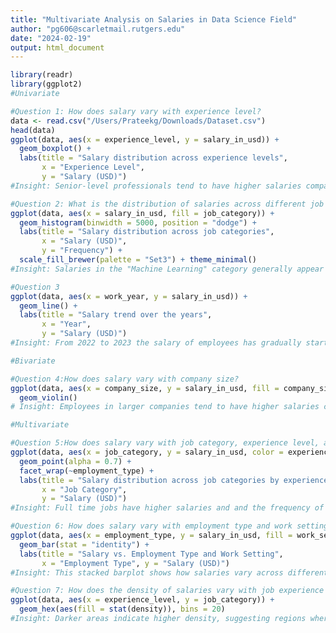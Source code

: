 ---
title: "Multivariate Analysis on Salaries in Data Science Field"
author: "pg606@scarletmail.rutgers.edu"
date: "2024-02-19"
output: html_document
---

```{r}
library(readr)
library(ggplot2)
#Univariate

#Question 1: How does salary vary with experience level?
data <- read.csv("/Users/Prateekg/Downloads/Dataset.csv")
head(data)
ggplot(data, aes(x = experience_level, y = salary_in_usd)) +
  geom_boxplot() +
  labs(title = "Salary distribution across experience levels",
       x = "Experience Level",
       y = "Salary (USD)")
#Insight: Senior-level professionals tend to have higher salaries compared to entry-level and mid-level professionals.

#Question 2: What is the distribution of salaries across different job categories? 
ggplot(data, aes(x = salary_in_usd, fill = job_category)) +
  geom_histogram(binwidth = 5000, position = "dodge") +
  labs(title = "Salary distribution across job categories",
       x = "Salary (USD)",
       y = "Frequency") +
  scale_fill_brewer(palette = "Set3") + theme_minimal()
#Insight: Salaries in the "Machine Learning" category generally appear higher compared to other job categories.

#Question 3
ggplot(data, aes(x = work_year, y = salary_in_usd)) +
  geom_line() +
  labs(title = "Salary trend over the years",
       x = "Year",
       y = "Salary (USD)")
#Insight: From 2022 to 2023 the salary of employees has gradually started increasing.


```



```{r}
#Bivariate

#Question 4:How does salary vary with company size?
ggplot(data, aes(x = company_size, y = salary_in_usd, fill = company_size)) +
  geom_violin()
# Insight: Employees in larger companies tend to have higher salaries compared to those in smaller companies.


```



```{r}
#Multivariate

#Question 5:How does salary vary with job category, experience level, and employment type?
ggplot(data, aes(x = job_category, y = salary_in_usd, color = experience_level)) +
  geom_point(alpha = 0.7) +
  facet_wrap(~employment_type) +
  labs(title = "Salary distribution across job categories by experience level and employment type",
       x = "Job Category",
       y = "Salary (USD)") 
#Insight: Full time jobs have higher salaries and and the frequency of employees are also higher.

#Question 6: How does salary vary with employment type and work setting?
ggplot(data, aes(x = employment_type, y = salary_in_usd, fill = work_setting)) +
  geom_bar(stat = "identity") +
  labs(title = "Salary vs. Employment Type and Work Setting",
       x = "Employment Type", y = "Salary (USD)")
#Insight: This stacked barplot shows how salaries vary across different employment types and work settings.

#Question 7: How does the density of salaries vary with job experience and job category?
ggplot(data, aes(x = experience_level, y = job_category)) +
  geom_hex(aes(fill = stat(density)), bins = 20)
#Insight: Darker areas indicate higher density, suggesting regions where more data points are concentrated. 



```


